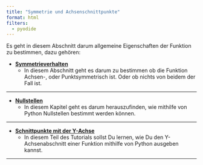 ```yaml
---
title: "Symmetrie und Achsenschnittpunkte"
format: html
filters:
  - pyodide
---
```


Es geht in diesem Abschnitt darum allgemeine Eigenschaften der Funktion zu bestimmen, 
dazu gehören: 

*   **[Symmetrieverhalten](symmetrieverhalten.qmd)**
    * In diesem Abschnitt geht es darum zu bestimmen ob die Funktion Achsen-, oder Punktsymmetrisch ist.
    Oder ob nichts von beidem der Fall ist.

---

*   **[Nullstellen](nullstellen.qmd)**  
    * In diesem Kapitel geht es darum herauszufinden, wie mithilfe von Python Nullstellen bestimmt werden können.

---

*   **[Schnittpunkte mit der Y-Achse](achsenschnittpunkte.qmd)**
    * In diesem Teil des Tutorials sollst Du lernen, wie Du den Y-Achsenabschnitt einer Funktion mithilfe von Python ausgeben kannst.

---



